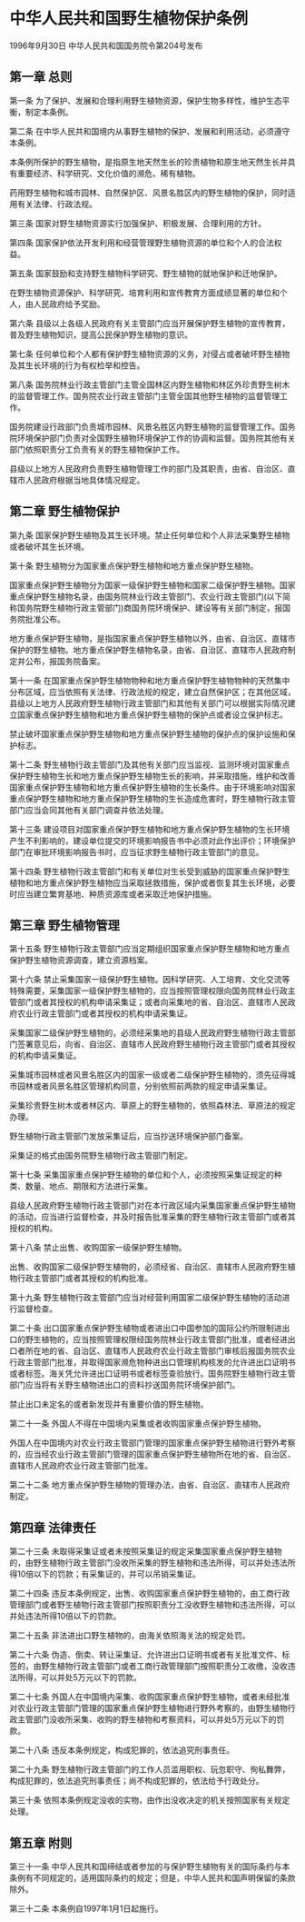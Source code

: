 # 中华人民共和国野生植物保护条例

1996年9月30日 中华人民共和国国务院令第204号发布　

  

## 第一章 总则

第一条 为了保护、发展和合理利用野生植物资源，保护生物多样性，维护生态平衡，制定本条例。

第二条 在中华人民共和国境内从事野生植物的保护、发展和利用活动，必须遵守本条例。

本条例所保护的野生植物，是指原生地天然生长的珍贵植物和原生地天然生长并具有重要经济、科学研究、文化价值的濒危、稀有植物。

药用野生植物和城市园林、自然保护区、风景名胜区内的野生植物的保护，同时适用有关法律、行政法规。

第三条 国家对野生植物资源实行加强保护、积极发展、合理利用的方针。

第四条 国家保护依法开发利用和经营管理野生植物资源的单位和个人的合法权益。

第五条 国家鼓励和支持野生植物科学研究、野生植物的就地保护和迁地保护。

在野生植物资源保护、科学研究、培育利用和宣传教育方面成绩显著的单位和个人，由人民政府给予奖励。

第六条 县级以上各级人民政府有关主管部门应当开展保护野生植物的宣传教育，普及野生植物知识，提高公民保护野生植物的意识。

第七条 任何单位和个人都有保护野生植物资源的义务，对侵占或者破坏野生植物及其生长环境的行为有权检举和控告。

第八条 国务院林业行政主管部门主管全国林区内野生植物和林区外珍贵野生树木的监督管理工作。国务院农业行政主管部门主管全国其他野生植物的监督管理工作。

国务院建设行政部门负责城市园林、风景名胜区内野生植物的监督管理工作。国务院环境保护部门负责对全国野生植物环境保护工作的协调和监督。国务院其他有关部门依照职责分工负责有关的野生植物保护工作。

县级以上地方人民政府负责野生植物管理工作的部门及其职责，由省、自治区、直辖市人民政府根据当地具体情况规定。

## 第二章 野生植物保护

第九条 国家保护野生植物及其生长环境。禁止任何单位和个人非法采集野生植物或者破坏其生长环境。

第十条 野生植物分为国家重点保护野生植物和地方重点保护野生植物。

国家重点保护野生植物分为国家一级保护野生植物和国家二级保护野生植物。国家重点保护野生植物名录，由国务院林业行政主管部门、农业行政主管部门(以下简称国务院野生植物行政主管部门)商国务院环境保护、建设等有关部门制定，报国务院批准公布。

地方重点保护野生植物，是指国家重点保护野生植物以外，由省、自治区、直辖市保护的野生植物。地方重点保护野生植物名录，由省、自治区、直辖市人民政府制定并公布，报国务院备案。

第十一条 在国家重点保护野生植物物种和地方重点保护野生植物物种的天然集中分布区域，应当依照有关法律、行政法规的规定，建立自然保护区；在其他区域，县级以上地方人民政府野生植物行政主管部门和其他有关部门可以根据实际情况建立国家重点保护野生植物和地方重点保护野生植物的保护点或者设立保护标志。

禁止破坏国家重点保护野生植物和地方重点保护野生植物的保护点的保护设施和保护标志。

第十二条 野生植物行政主管部门及其他有关部门应当监视、监测环境对国家重点保护野生植物生长和地方重点保护野生植物生长的影响，并采取措施，维护和改善国家重点保护野生植物和地方重点保护野生植物的生长条件。由于环境影响对国家重点保护野生植物和地方重点保护野生植物的生长造成危害时，野生植物行政主管部门应当会同其他有关部门调查并依法处理。

第十三条 建设项目对国家重点保护野生植物和地方重点保护野生植物的生长环境产生不利影响的，建设单位提交的环境影响报告书中必须对此作出评价；环境保护部门在审批环境影响报告书时，应当征求野生植物行政主管部门的意见。

第十四条 野生植物行政主管部门和有关单位对生长受到威胁的国家重点保护野生植物和地方重点保护野生植物应当采取拯救措施，保护或者恢复其生长环境，必要时应当建立繁育基地、种质资源库或者采取迁地保护措施。

## 第三章 野生植物管理

第十五条 野生植物行政主管部门应当定期组织国家重点保护野生植物和地方重点保护野生植物资源调查，建立资源档案。

第十六条 禁止采集国家一级保护野生植物。因科学研究、人工培育、文化交流等特殊需要，采集国家一级保护野生植物的，应当按照管理权限向国务院林业行政主管部门或者其授权的机构申请采集证；或者向采集地的省、自治区、直辖市人民政府农业行政主管部门或者其授权的机构申请采集证。

采集国家二级保护野生植物的，必须经采集地的县级人民政府野生植物行政主管部门签署意见后，向省、自治区、直辖市人民政府野生植物行政主管部门或者其授权的机构申请采集证。

采集城市园林或者风景名胜区内的国家一级或者二级保护野生植物的，须先征得城市园林或者风景名胜区管理机构同意，分别依照前两款的规定申请采集证。

采集珍贵野生树木或者林区内、草原上的野生植物的，依照森林法、草原法的规定办理。

野生植物行政主管部门发放采集证后，应当抄送环境保护部门备案。

采集证的格式由国务院野生植物行政主管部门制定。

第十七条 采集国家重点保护野生植物的单位和个人，必须按照采集证规定的种类、数量、地点、期限和方法进行采集。

县级人民政府野生植物行政主管部门对在本行政区域内采集国家重点保护野生植物的活动，应当进行监督检查，并及时报告批准采集的野生植物行政主管部门或者其授权的机构。

第十八条 禁止出售、收购国家一级保护野生植物。

出售、收购国家二级保护野生植物的，必须经省、自治区、直辖市人民政府野生植物行政主管部门或者其授权的机构批准。

第十九条 野生植物行政主管部门应当对经营利用国家二级保护野生植物的活动进行监督检查。

第二十条 出口国家重点保护野生植物或者进出口中国参加的国际公约所限制进出口的野生植物的，应当按照管理权限经国务院林业行政主管部门批准，或者经进出口者所在地的省、自治区、直辖市人民政府农业行政主管部门审核后报国务院农业行政主管部门批准，并取得国家濒危物种进出口管理机构核发的允许进出口证明书或者标签。海关凭允许进出口证明书或者标签查验放行。国务院野生植物行政主管部门应当将有关野生植物进出口的资料抄送国务院环境保护部门。

禁止出口未定名的或者新发现并有重要价值的野生植物。

第二十一条 外国人不得在中国境内采集或者收购国家重点保护野生植物。

外国人在中国境内对农业行政主管部门管理的国家重点保护野生植物进行野外考察的，应当经农业行政主管部门管理的国家重点保护野生植物所在地的省、自治区、直辖市人民政府农业行政主管部门批准。

第二十二条 地方重点保护野生植物的管理办法，由省、自治区、直辖市人民政府制定。

## 第四章 法律责任

第二十三条 未取得采集证或者未按照采集证的规定采集国家重点保护野生植物的，由野生植物行政主管部门没收所采集的野生植物和违法所得，可以并处违法所得10倍以下的罚款；有采集证的，并可以吊销采集证。

第二十四条 违反本条例规定，出售、收购国家重点保护野生植物的，由工商行政管理部门或者野生植物行政主管部门按照职责分工没收野生植物和违法所得，可以并处违法所得10倍以下的罚款。

第二十五条 非法进出口野生植物的，由海关依照海关法的规定处罚。

第二十六条 伪造、倒卖、转让采集证、允许进出口证明书或者有关批准文件、标签的，由野生植物行政主管部门或者工商行政管理部门按照职责分工收缴，没收违法所得，可以并处5万元以下的罚款。

第二十七条 外国人在中国境内采集、收购国家重点保护野生植物，或者未经批准对农业行政主管部门管理的国家重点保护野生植物进行野外考察的，由野生植物行政主管部门没收所采集、收购的野生植物和考察资料，可以并处5万元以下的罚款。

第二十八条 违反本条例规定，构成犯罪的，依法追究刑事责任。

第二十九条 野生植物行政主管部门的工作人员滥用职权、玩忽职守、徇私舞弊，构成犯罪的，依法追究刑事责任；尚不构成犯罪的，依法给予行政处分。

第三十条 依照本条例规定没收的实物，由作出没收决定的机关按照国家有关规定处理。

## 第五章 附则

第三十一条 中华人民共和国缔结或者参加的与保护野生植物有关的国际条约与本条例有不同规定的，适用国际条约的规定；但是，中华人民共和国声明保留的条款除外。

第三十二条 本条例自1997年1月1日起施行。